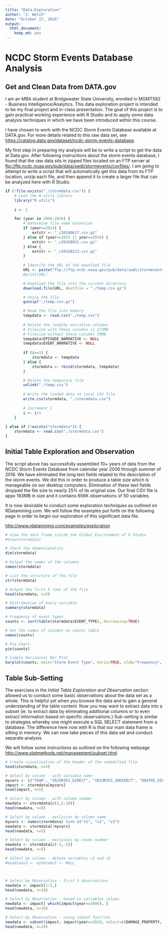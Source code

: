 ```yaml
---
title: "Data-Exploration"
author: "J. Welch"
date: "October 17, 2016"
output: 
  html_document: 
    keep_md: yes
---
```


# NCDC Storm Events Database Analysis

## Get and Clean Data from DATA.gov

I am an MBA student at Bridgewater State University, enrolled in MGMT582 - Business Intelligence/Analytics.  This data exploration project is intended to be my final project and in-class presentation.  The goal of this project is to gain practical working experience with R Studio and to apply some data analysis techniques in which we have been introduced within this course.

I have chosen to work with the NCDC Storm Events Database available at DATA.gov.  For more details related to this raw data set, see <https://catalog.data.gov/dataset/ncdc-storm-events-database>.

My first step in preparing my analysis will be to write a script to get the data at Data.gov.  After following instructions about the storm events database, I found that the raw data sits in zipped files located on an FTP server at <ftp://ftp.ncdc.noaa.gov/pub/data/swdi/stormevents/csvfiles/>.  I am going to attempt to write a script that will automatically get this data from its FTP location, unzip each file, and then append it to create a larger file that can be analyzed here with R Studio.

```r
if (!file.exists("./stormdata.csv")) {
    # Load the R.utils library
    library("R.utils")
    
    i <- 1

    for (year in 2006:2016) {
        # Determine file name extension
        if (year==2014) {
            extstr <- "_c20160617.csv.gz"
        } else if (year==2015 || year==2016) {
            extstr <- "_c20160921.csv.gz"
        } else {
            extstr <- "_c20160223.csv.gz"
        }
        
        # Identify the URL of the download file
        URL <- paste("ftp://ftp.ncdc.noaa.gov/pub/data/swdi/stormevents/csvfiles/StormEvents_details-ftp_v1.0_d", year, extstr, sep="")
        #print(URL)

        # Download the file into the current directory
        download.file(URL, destfile = "./temp.csv.gz")

        # Unzip the file
        gunzip("./temp.csv.gz")

        # Read the file into memory
        tempdata <- read.csv("./temp.csv")
        
        # Delete the lengthy narrative columns
        # Filesize with these columns is 272MB
        # Filesize without these columns 79MB
        tempdata$EPISODE_NARRATIVE <- NULL
        tempdata$EVENT_NARRATIVE <- NULL
    
        if (i==1) {
            stormdata <- tempdata
        } else {
            stormdata <- rbind(stormdata, tempdata)
        }

        # Delete the temporary file
        unlink("./temp.csv")
        
        # Write the loaded data to local CSV file
        write.csv(stormdata, "./stormdata.csv")
        
        # Increment i
        i <- i+1
    }
    
} else if (!exists("stormdata")) {
    stormdata <- read.csv("./stormdata.csv")
}

```
## Initial Table Exploration and Observation

The script above has successfully assembled 10+ years of data from the NCDC Storm Events Database from calendar year 2006 through summer of 2016.  We have eliminated the long text fields related to the description of the storm events.  We did this in order to produce a table size which is manageable on our desktop computers.  Elimination of these text fields dropped the file size to nearly 25% of its original size.  Our final CSV file is appx 193MB in size and it contains 656K observations of 50 variables.

It is now desirable to conduct some exploration techniques as outlined on RDatamining.com.  We will follow the examples put forth on the following page in order to begin our exploration of this significant data file.

<http://www.rdatamining.com/examples/exploration>


```r
# View the data frame inside the Global Environment of R Studio
#View(stormdata)

# Check the dimensionality
dim(stormdata)

# Output the names of the columns
names(stormdata)

# List the structure of the file
str(stormdata)

# Output the first 5 rows of the file
head(stormdata, n=5)

# Distribution of every variable
summary(stormdata)

# Frequency of event types
counts <- sort(table(stormdata$EVENT_TYPE), decreasing=TRUE)

# Get the names of columns on counts table
names(counts)

# Pie Chart
pie(counts)

# Simple Horizontal Bar Plot
barplot(counts, main="Storm Event Type", horiz=TRUE, xlab="Frequency", names.arg=names(counts), cex.names=0.5, las=1)

```

## Table Sub-Setting

The exercises in the *Initial Table Exploration and Observation* section allowed us to conduct some basic observations about the data set as a whole.  This is helpful yet when you browse the data and to gain a general understanding of the table content.  Now you may want to extract data into a subset (ie. to extract data by eliminating additional columns or to even extract information based on specific observations.)  Sub-setting is similar to strategies whereby one might execute a SQL SELECT statement from a database.  The difference here now with R is that our main data frame is sitting in memory.  We can now take pieces of this data set and conduct separate analysis.

We will follow some instructions as outlined on the following webpage <http://www.statmethods.net/management/subset.html>


```r

# Create visualization of the header of the unmodified file
head(stormdata, n=5)

# Select by column - with variable name
myvars <- c("YEAR", "INJURIES_DIRECT", "INJURIES_INDIRECT", "DEATHS_DIRECT", "DEATHS_INDIRECT", "DAMAGE_PROPERTY", "DAMAGE_CROPS")
impact <- stormdata[myvars]
head(impact, n=5)

# Select by column - with column number
newdata <- stormdata[c(1,5:10)]
head(newdata, n=5)

# Select by column - exclusion by column name
myvars <- names(stormdata) %in% c("v1", "v2", "v3")
newdata <- stormdata[!myvars]
head(newdata, n=5)

# Select by column - exclusion by coumn number
newdata <- stormdata[c(-3,-5)]
head(newdata, n=5)

# Select by column - delete variables v3 and v5
#mydata$v3 <- mydata$v5 <- NULL



# Select by Observation - first 5 observations
newdata <- impact[1:5,]
head(newdata, n=10)

# Select by Observation - based on variables values
newdata <- impact[ which(impact$year==2006), ]
head(newdata, n=10)

# Select by Observation - using subset function
newdata <- subset(impact, impact$year==2010, select=c(DAMAGE_PROPERTY, DAMAGE_CROPS))
head(newdata, n=10)

```


